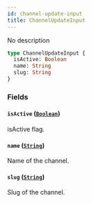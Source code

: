 ```yaml
---
id: channel-update-input
title: ChannelUpdateInput
---
```


No description

```graphql
type ChannelUpdateInput {
  isActive: Boolean
  name: String
  slug: String
}
```

### Fields

#### `isActive` ([`Boolean`](/api-reference/scalars/boolean.mdx))

isActive flag.

#### `name` ([`String`](/api-reference/scalars/string.mdx))

Name of the channel.

#### `slug` ([`String`](/api-reference/scalars/string.mdx))

Slug of the channel.
